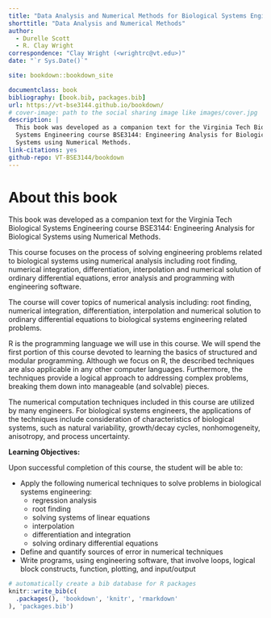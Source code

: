 ```yaml
--- 
title: "Data Analysis and Numerical Methods for Biological Systems Engineers"
shorttitle: "Data Analysis and Numerical Methods"
author: 
  - Durelle Scott
  - R. Clay Wright
correspondence: "Clay Wright (<wrightrc@vt.edu>)"
date: "`r Sys.Date()`"

site: bookdown::bookdown_site

documentclass: book
bibliography: [book.bib, packages.bib]
url: https://vt-bse3144.github.io/bookdown/
# cover-image: path to the social sharing image like images/cover.jpg
description: |
  This book was developed as a companion text for the Virginia Tech Biological
  Systems Engineering course BSE3144: Engineering Analysis for Biological 
  Systems using Numerical Methods.
link-citations: yes
github-repo: VT-BSE3144/bookdown
---
```


# About this book {-}

This book was developed as a companion text for the Virginia Tech Biological Systems Engineering course BSE3144: Engineering Analysis for Biological Systems using Numerical Methods.

This course focuses on the process of solving engineering problems related to biological systems using numerical analysis including root finding, numerical integration, differentiation, interpolation and numerical solution of ordinary differential equations, error analysis and programming with engineering software.

The course will cover topics of numerical analysis including: root finding, numerical integration, differentiation, interpolation and numerical solution to ordinary differential equations to biological systems engineering related problems. 

R is the programming language we will use in this course. We will spend the first portion of this course devoted to learning the basics of structured and modular programming. Although we focus on R, the described techniques are also applicable in any other computer languages. Furthermore, the techniques provide a logical approach to addressing complex problems, breaking them down into manageable (and solvable) pieces.

The numerical computation techniques included in this course are utilized by many engineers. For biological systems engineers, the applications of the techniques include consideration of characteristics of biological systems, such as natural variability, growth/decay cycles, nonhomogeneity, anisotropy, and process uncertainty.

**Learning Objectives:**

Upon successful completion of this course, the student will be able to:

- Apply the following numerical techniques to solve problems in biological systems engineering:
  - regression analysis
  - root finding
  - solving systems of linear equations
  - interpolation
  - differentiation and integration
  - solving ordinary differential equations
- Define and quantify sources of error in numerical techniques
- Write programs, using engineering software, that involve loops, logical block constructs, function, plotting, and input/output


```r
# automatically create a bib database for R packages
knitr::write_bib(c(
  .packages(), 'bookdown', 'knitr', 'rmarkdown'
), 'packages.bib')
```

